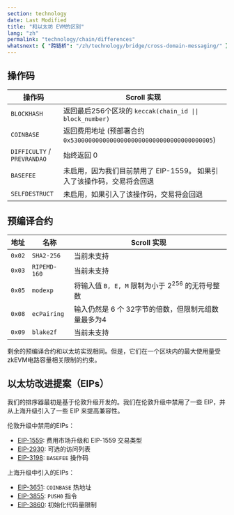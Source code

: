 ```yaml
---
section: technology
date: Last Modified
title: "和以太坊 EVM的区别"
lang: "zh"
permalink: "technology/chain/differences"
whatsnext: { "跨链桥": "/zh/technology/bridge/cross-domain-messaging/" }
---
```


## 操作码

| 操作码                     | Scroll 实现                                                                                                  |
| --------------------------- | ---------------------------------------------------------------------------------------------------------------- |
| `BLOCKHASH`                 | 返回最后256个区块的 `keccak(chain_id \|\| block_number)`                                         |
| `COINBASE`                  | 返回费用地址 (预部署合约 `0x5300000000000000000000000000000000000005`)               |
| `DIFFICULTY` / `PREVRANDAO` | 始终返回 0                                                                                                 |
| `BASEFEE`                   | 未启用，因为我们目前禁用了 EIP-1559。 如果引入了该操作码，交易将会回退 |
| `SELFDESTRUCT`              | 未启用，如果引入了该操作码，交易将会回退                                       |

## 预编译合约

| 地址 | 名称         | Scroll 实现                                                                              |
| ------- | ------------ | ----------------------------------------------------------------------------------------------- |
| `0x02`  | `SHA2-256`   | 当前未支持                                                                        |
| `0x03`  | `RIPEMD-160` | 当前未支持                                                                        |
| `0x05`  | `modexp`     | 将输入值 `B, E, M` 限制为小于 $2^{256}$ 的无符号整数                  |
| `0x08`  | `ecPairing`  | 输入仍然是 6 个 32字节的倍数，但限制元组数量最多为4 |
| `0x09`  | `blake2f`    | 当前未支持                                                                        |

剩余的预编译合约和以太坊实现相同。但是，它们在一个区块内的最大使用量受 zkEVM电路容量相关限制的约束。

## 以太坊改进提案（EIPs）

我们的排序器最初是基于伦敦升级开发的。我们在伦敦升级中禁用了一些 EIP，并从上海升级引入了一些 EIP 来提高兼容性。

伦敦升级中禁用的EIPs：

- [EIP-1559](https://eips.ethereum.org/EIPS/eip-1559): 费用市场升级和 EIP-1559 交易类型
- [EIP-2930](https://eips.ethereum.org/EIPS/eip-2930): 可选的访问列表
- [EIP-3198](https://eips.ethereum.org/EIPS/eip-3198): `BASEFEE` 操作码

上海升级中引入的EIPs：

- [EIP-3651](https://eips.ethereum.org/EIPS/eip-3651): `COINBASE` 热地址
- [EIP-3855](https://eips.ethereum.org/EIPS/eip-3855): `PUSH0` 指令
- [EIP-3860](https://eips.ethereum.org/EIPS/eip-3860): 初始化代码量限制
